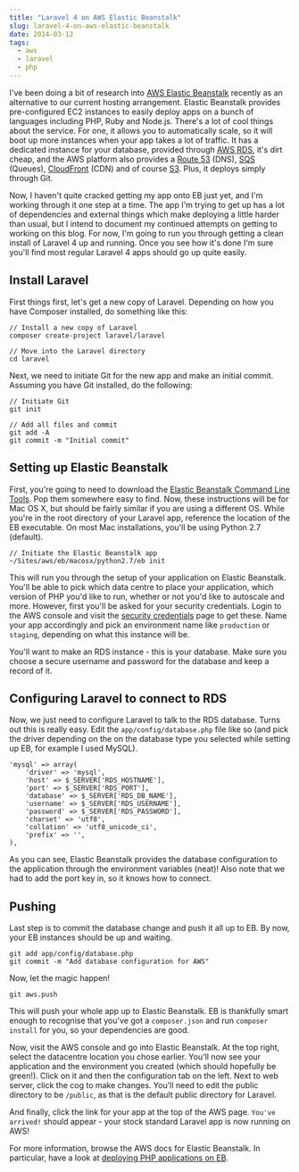 ```yaml
---
title: "Laravel 4 on AWS Elastic Beanstalk"
slug: laravel-4-on-aws-elastic-beanstalk
date: 2014-03-12
tags:
  - aws
  - laravel
  - php
---
```


I've been doing a bit of research into [AWS Elastic Beanstalk](http://aws.amazon.com/elasticbeanstalk/) recently as an alternative to our current hosting arrangement. Elastic Beanstalk provides pre-configured EC2 instances to easily deploy apps on a bunch of languages including PHP, Ruby and Node.js. There's a lot of cool things about the service. For one, it allows you to automatically scale, so it will boot up more instances when your app takes a lot of traffic. It has a dedicated instance for your database, provided through [AWS RDS](http://aws.amazon.com/rds/), it's dirt cheap, and the AWS platform also provides a [Route 53](http://aws.amazon.com/route53/) (DNS), [SQS](http://aws.amazon.com/sqs/) (Queues), [CloudFront](http://aws.amazon.com/cloudfront/) (CDN) and of course [S3](http://aws.amazon.com/s3/). Plus, it deploys simply through Git.

Now, I haven't quite cracked getting my app onto EB just yet, and I'm working through it one step at a time. The app I'm trying to get up has a lot of dependencies and external things which make deploying a little harder than usual, but I intend to document my continued attempts on getting to working on this blog. For now, I'm going to run you through getting a clean install of Laravel 4 up and running. Once you see how it's done I'm sure you'll find most regular Laravel 4 apps should go up quite easily.

## Install Laravel

First things first, let's get a new copy of Laravel. Depending on how you have Composer installed, do something like this:

```
// Install a new copy of Laravel
composer create-project laravel/laravel

// Move into the Laravel directory
cd laravel
```

Next, we need to initiate Git for the new app and make an initial commit. Assuming you have Git installed, do the following:

```
// Initiate Git
git init

// Add all files and commit
git add -A
git commit -m "Initial commit"
```

## Setting up Elastic Beanstalk

First, you're going to need to download the [Elastic Beanstalk Command Line Tools](http://aws.amazon.com/code/6752709412171743). Pop them somewhere easy to find. Now, these instructions will be for Mac OS X, but should be fairly similar if you are using a different OS. While you're in the root directory of your Laravel app, reference the location of the EB executable. On most Mac installations, you'll be using Python 2.7 (default).

```
// Initiate the Elastic Beanstalk app
~/Sites/aws/eb/macosx/python2.7/eb init
```

This will run you through the setup of your application on Elastic Beanstalk. You'll be able to pick which data centre to place your application, which version of PHP you'd like to run, whether or not you'd like to autoscale and more. However, first you'll be asked for your security credentials. Login to the AWS console and visit the [security credentials](https://console.aws.amazon.com/iam/home?#security_credential) page to get these. Name your app accordingly and pick an environment name like `production` or `staging`, depending on what this instance will be.

You'll want to make an RDS instance - this is your database. Make sure you choose a secure username and password for the database and keep a record of it.

## Configuring Laravel to connect to RDS

Now, we just need to configure Laravel to talk to the RDS database. Turns out this is really easy. Edit the `app/config/database.php` file like so (and pick the driver depending on the on the database type you selected while setting up EB, for example I used MySQL).

```
'mysql' => array(
    'driver' => 'mysql',
    'host' => $_SERVER['RDS_HOSTNAME'],
    'port' => $_SERVER['RDS_PORT'],
    'database' => $_SERVER['RDS_DB_NAME'],
    'username' => $_SERVER['RDS_USERNAME'],
    'password' => $_SERVER['RDS_PASSWORD'],
    'charset' => 'utf8',
    'collation' => 'utf8_unicode_ci',
    'prefix' => '',
),
```

As you can see, Elastic Beanstalk provides the database configuration to the application through the environment variables (neat)! Also note that we had to add the port key in, so it knows how to connect.

## Pushing

Last step is to commit the database change and push it all up to EB. By now, your EB instances should be up and waiting.

```
git add app/config/database.php
git commit -m "Add database configuration for AWS"
```

Now, let the magic happen!

```
git aws.push
```

This will push your whole app up to Elastic Beanstalk. EB is thankfully smart enough to recognise that you've got a `composer.json` and run `composer install` for you, so your dependencies are good.

Now, visit the AWS console and go into Elastic Beanstalk. At the top right, select the datacentre location you chose earlier. You'll now see your application and the environment you created (which should hopefully be green!). Click on it and then the configuration tab on the left. Next to web server, click the cog to make changes. You'll need to edit the public directory to be `/public`, as that is the default public directory for Laravel.

And finally, click the link for your app at the top of the AWS page. `You've arrived!` should appear - your stock standard Laravel app is now running on AWS!

For more information, browse the AWS docs for Elastic Beanstalk. In particular, have a look at [deploying PHP applications on EB](http://docs.aws.amazon.com/elasticbeanstalk/latest/dg/create_deploy_PHP_eb.html).
